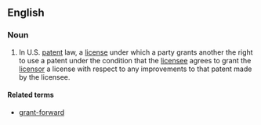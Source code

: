 ==English==

===Noun===
{{en-noun|head=[[grant]]-[[back]]}}
# {{context|legal|lang=en}} In U.S. [[patent]] law, a [[license]] under which a party grants another the right to use a patent under the condition that the [[licensee]] agrees to grant the [[licensor]] a license with respect to any improvements to that patent made by the licensee.

====Related terms====
* [[grant-forward]]